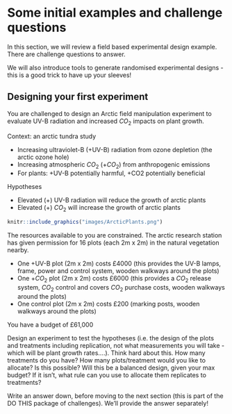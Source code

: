 # Some initial examples and challenge questions

In this section, we will review a field based experimental design example.  There are challenge questions to answer.

We will also introduce tools to generate randomised experimental designs - this is a good trick to have up your sleeves!

## Designing your first experiment

You are challenged to design an Arctic field manipulation experiment to evaluate UV-B radiation and increased $CO_{2}$ impacts on plant growth.

Context: an arctic tundra study 

- Increasing ultraviolet-B (+UV-B) radiation from ozone depletion (the arctic ozone hole)
- Increasing atmospheric $CO_{2}$  ($+CO_{2}$) from anthropogenic emissions
- For plants: +UV-B potentially harmful, +CO2 potentially beneficial

Hypotheses

- Elevated (+) UV-B radiation will reduce the growth of arctic plants
- Elevated (+) $CO_{2}$ will increase the growth of arctic plants

```r
knitr::include_graphics("images/ArcticPlants.png")
```

The resources available to you are constrained.  The arctic research station has given permission for 16 plots (each 2m x 2m) in the natural vegetation nearby.

- One +UV-B plot (2m x 2m) costs £4000 (this provides the UV-B lamps, frame, power and control system, wooden walkways around the plots)
- One $+CO_{2}$ plot (2m x 2m) costs £6000 (this provides a $CO_{2}$ release system, $CO_{2}$ control and covers $CO_{2}$ purchase costs, wooden walkways around the plots)
- One control plot (2m x 2m) costs £200 (marking posts, wooden walkways around the plots)

You have a budget of £61,000

Design an experiment to test the hypotheses (i.e. the design of the plots and treatments including replication, not what measurements you will take - which will be plant growth rates....).  Think hard about this.  How many treatments do you have?  How many plots/treatment would you like to allocate?  Is this possible?  Will this be a balanced design, given your max budget?  If it isn't, what rule can you use to allocate them replicates to treatments?

Write an answer down, before moving to the next section (this is part of the DO THIS package of challenges).  We'll provide the answer separately!
